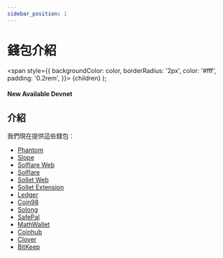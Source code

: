 ```yaml
---
sidebar_position: 1
---
```


# 錢包介紹

  <span
    style={{
      backgroundColor: color,
      borderRadius: '2px',
      color: '#fff',
      padding: '0.2rem',
    }}>
    {children}
  </span>
);

#### New Available <Highlight color="#25c2a0">Devnet</Highlight>

## 介紹
我們現在提供這些錢包：
- [Phantom](https://phantom.app/)
- [Slope](https://slope.finance/)
- [Solflare Web](https://solflare.com/)
- [Solflare](https://solflare.com/)
- [Sollet Web](https://www.sollet.io/)
- [Sollet Extension](https://www.sollet.io/)
- [Ledger](https://www.ledger.com/)
- [Coin98](https://coin98.com/)
- [Solong](https://chrome.google.com/webstore/detail/solong/memijejgibaodndkimcclfapfladdchj)
- [SafePal](https://safepal.io/)
- [MathWallet](https://mathwallet.org/en-us/)
- [Coinhub](https://www.coinhub.mn/)
- [Clover](https://clover.finance/)
- [BitKeep](https://bitkeep.org/)